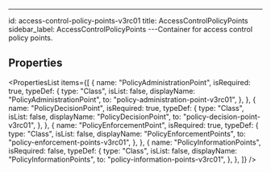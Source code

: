 ---

id: access-control-policy-points-v3rc01
title: AccessControlPolicyPoints
sidebar_label: AccessControlPolicyPoints
---Container for access control policy points.


## Properties

<PropertiesList
  items={[
    {
      name: "PolicyAdministrationPoint",
      isRequired: true,
      typeDef: {
        type: "Class",
        isList: false,
        displayName: "PolicyAdministrationPoint",
        to: "policy-administration-point-v3rc01",
      },
    },
    {
      name: "PolicyDecisionPoint",
      isRequired: true,
      typeDef: {
        type: "Class",
        isList: false,
        displayName: "PolicyDecisionPoint",
        to: "policy-decision-point-v3rc01",
      },
    },
    {
      name: "PolicyEnforcementPoint",
      isRequired: true,
      typeDef: {
        type: "Class",
        isList: false,
        displayName: "PolicyEnforcementPoints",
        to: "policy-enforcement-points-v3rc01",
      },
    },
    {
      name: "PolicyInformationPoints",
      isRequired: false,
      typeDef: {
        type: "Class",
        isList: false,
        displayName: "PolicyInformationPoints",
        to: "policy-information-points-v3rc01",
      },
    },
  ]}
/>
